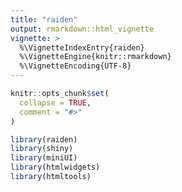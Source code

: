 ```yaml
---
title: "raiden"
output: rmarkdown::html_vignette
vignette: >
  %\VignetteIndexEntry{raiden}
  %\VignetteEngine{knitr::rmarkdown}
  %\VignetteEncoding{UTF-8}
---
```


```r
knitr::opts_chunk$set(
  collapse = TRUE,
  comment = "#>"
)
```

```r
library(raiden)
library(shiny)
library(miniUI)
library(htmlwidgets)
library(htmltools)
```

